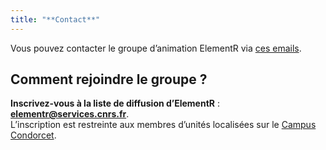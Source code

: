 ```yaml
---
title: "**Contact**"
---
```


Vous pouvez contacter le groupe d'animation ElementR via [ces emails](mailto:hugues.pecout@cnrs.fr;%20timothee.giraud@cnrs.fr;%20Robin.Cura@univ-paris1.fr).

::: callout-tip
## Comment rejoindre le groupe ?

**Inscrivez-vous à la liste de diffusion d'ElementR** : [**elementr\@services.cnrs.fr**](https://listes.services.cnrs.fr/wws/subscribe/elementr?previous_action=info).\
L'inscription est restreinte aux membres d'unités localisées sur le [Campus Condorcet](https://www.campus-condorcet.fr/).
:::
